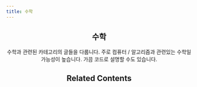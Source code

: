 ---
title: 수학
---

<Header />

## 수학

수학과 관련된 카테고리의 글들을 다룹니다. 주로 컴퓨터 / 알고리즘과 관련있는 수학일 가능성이 높습니다. 가끔 코드로 설명할 수도 있습니다.

## Related Contents

<RelatedWritings />
